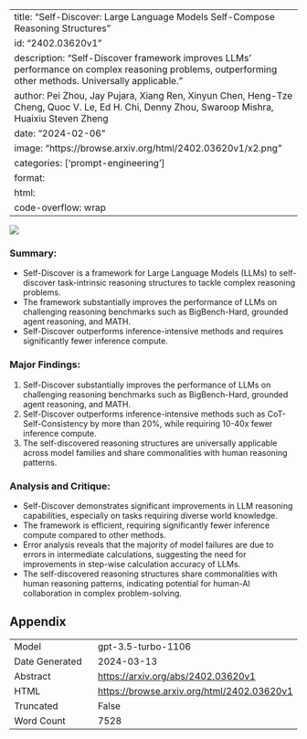 
---
title: "Self-Discover: Large Language Models Self-Compose Reasoning Structures"
id: "2402.03620v1"
description: "Self-Discover framework improves LLMs' performance on complex reasoning problems, outperforming other methods. Universally applicable."
author: Pei Zhou, Jay Pujara, Xiang Ren, Xinyun Chen, Heng-Tze Cheng, Quoc V. Le, Ed H. Chi, Denny Zhou, Swaroop Mishra, Huaixiu Steven Zheng
date: "2024-02-06"
image: "https://browse.arxiv.org/html/2402.03620v1/x2.png"
categories: ['prompt-engineering']
format:
  html:
    code-overflow: wrap
---

![](https://browse.arxiv.org/html/2402.03620v1/x2.png)

### Summary:
- Self-Discover is a framework for Large Language Models (LLMs) to self-discover task-intrinsic reasoning structures to tackle complex reasoning problems.
- The framework substantially improves the performance of LLMs on challenging reasoning benchmarks such as BigBench-Hard, grounded agent reasoning, and MATH.
- Self-Discover outperforms inference-intensive methods and requires significantly fewer inference compute.

### Major Findings:
1. Self-Discover substantially improves the performance of LLMs on challenging reasoning benchmarks such as BigBench-Hard, grounded agent reasoning, and MATH.
2. Self-Discover outperforms inference-intensive methods such as CoT-Self-Consistency by more than 20%, while requiring 10-40x fewer inference compute.
3. The self-discovered reasoning structures are universally applicable across model families and share commonalities with human reasoning patterns.

### Analysis and Critique:
- Self-Discover demonstrates significant improvements in LLM reasoning capabilities, especially on tasks requiring diverse world knowledge.
- The framework is efficient, requiring significantly fewer inference compute compared to other methods.
- Error analysis reveals that the majority of model failures are due to errors in intermediate calculations, suggesting the need for improvements in step-wise calculation accuracy of LLMs.
- The self-discovered reasoning structures share commonalities with human reasoning patterns, indicating potential for human-AI collaboration in complex problem-solving.

## Appendix

|          |          |
|----------|----------|
| Model     | gpt-3.5-turbo-1106       |
| Date Generated     | 2024-03-13       |
| Abstract | [https://arxiv.org/abs/2402.03620v1](https://arxiv.org/abs/2402.03620v1)        |
| HTML     | [https://browse.arxiv.org/html/2402.03620v1](https://browse.arxiv.org/html/2402.03620v1)       |
| Truncated       | False       |
| Word Count       | 7528       |